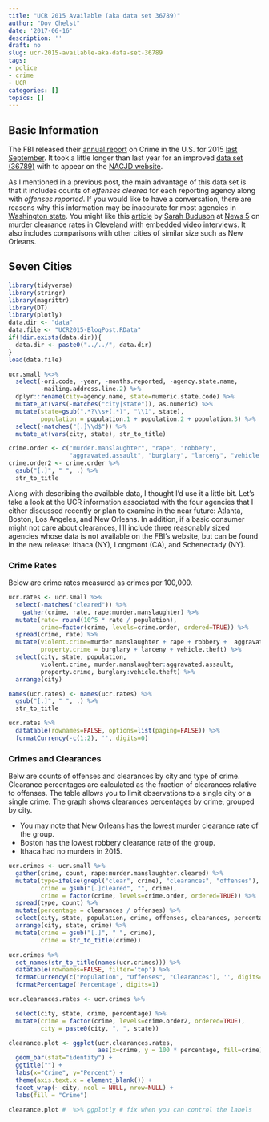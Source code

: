 ```yaml
---
title: "UCR 2015 Available (aka data set 36789)"
author: "Dov Chelst"
date: '2017-06-16'
description: ''
draft: no
slug: ucr-2015-available-aka-data-set-36789
tags: 
- police
- crime
- UCR
categories: []
topics: []
---
```



## Basic Information
The FBI released their 
[annual report](https://ucr.fbi.gov/crime-in-the-u.s/2015/crime-in-the-u.s.-2015) 
on Crime in the U.S. for 2015 
[last September](https://www.fbi.gov/news/pressrel/press-releases/fbi-releases-2015-crime-statistics).
It took a little longer than last year for an improved 
[data set (36789)](http://www.icpsr.umich.edu/icpsrweb/NACJD/studies/36789?searchSource=revise&q=36789) 
with to appear on the 
[NACJD website](http://www.icpsr.umich.edu/icpsrweb/NACJD/index.jsp). 

As I mentioned in a previous post, the main advantage of this data set is that 
it includes counts of _offenses cleared_ for each reporting agency along with
_offenses reported_. If you would like to have a conversation, 
there are reasons why this information may be inaccurate for most agencies in
[Washington state](http://www.waspc.org/statistics-reports). 
You might like this 
[article](http://www.news5cleveland.com/longform/cleveland-police-struggle-to-solve-murder-cases) 
by 
[Sarah Buduson](http://www.news5cleveland.com/about-us/staff/investigator-sarah-buduson-biography) at 
[News 5](http://www.news5cleveland.com/) 
on murder clearance rates in Cleveland with embedded video interviews. It also
includes comparisons with other cities of similar size such as New Orleans.

## Seven Cities

```r
library(tidyverse)
library(stringr)
library(magrittr)
library(DT)
library(plotly)
data.dir <- "data"
data.file <- "UCR2015-BlogPost.RData"
if(!dir.exists(data.dir)){
  data.dir <- paste0("../../", data.dir)
}
load(data.file)

ucr.small %<>%
  select(-ori.code, -year, -months.reported, -agency.state.name, 
         -mailing.address.line.2) %>%
  dplyr::rename(city=agency.name, state=numeric.state.code) %>%
  mutate_at(vars(-matches("city|state")), as.numeric) %>%
  mutate(state=gsub(".*?\\s+(.*)", "\\1", state), 
         population = population.1 + population.2 + population.3) %>%
  select(-matches("[.]\\d$")) %>%  
  mutate_at(vars(city, state), str_to_title) 

crime.order <- c("murder.manslaughter", "rape", "robbery", 
                 "aggravated.assault", "burglary", "larceny", "vehicle.theft")
crime.order2 <- crime.order %>%
  gsub("[.]", " ", .) %>%
  str_to_title

```

Along with describing the available data, I thought I'd use it a little bit.
Let's take a look at the UCR information associated with the four agencies
that I either discussed recently or plan to examine in the near future: 
Atlanta, Boston, Los Angeles, and New Orleans. 
In addition, if a basic consumer might not care about clearances, I'll include
three reasonably sized agencies whose data is not available on the FBI's 
website, but can be found in the new release: Ithaca (NY), Longmont (CA), 
and Schenectady (NY). 


### Crime Rates
Below are crime rates measured as crimes per 100,000.

```r
ucr.rates <- ucr.small %>%
  select(-matches("cleared")) %>%
    gather(crime, rate, rape:murder.manslaughter) %>%
  mutate(rate= round(10^5 * rate / population), 
         crime=factor(crime, levels=crime.order, ordered=TRUE)) %>%
  spread(crime, rate) %>%
  mutate(violent.crime=murder.manslaughter + rape + robbery +  aggravated.assault,
         property.crime = burglary + larceny + vehicle.theft) %>%
  select(city, state, population,
         violent.crime, murder.manslaughter:aggravated.assault,
         property.crime, burglary:vehicle.theft) %>%
  arrange(city)

names(ucr.rates) <- names(ucr.rates) %>% 
  gsub("[.]", " ", .) %>% 
  str_to_title

ucr.rates %>%
  datatable(rownames=FALSE, options=list(paging=FALSE)) %>%
  formatCurrency(-c(1:2), '', digits=0)

```

### Crimes and Clearances
Belw are counts of offenses and clearances by city and type of crime. 
Clearance percentages are calculated as the fraction of clearances relative to 
offenses.
The table allows you to limit observations to a single city or a single crime.
The graph shows clearances percentages by crime, grouped by city.

- You may note that New Orleans has the lowest murder clearance rate of the group.
- Boston has the lowest robbery clearance rate of the group.
- Ithaca had no murders in 2015.

```r
ucr.crimes <- ucr.small %>%
  gather(crime, count, rape:murder.manslaughter.cleared) %>%
  mutate(type=ifelse(grepl("clear", crime), "clearances", "offenses"),
         crime = gsub("[.]cleared", "", crime),
         crime = factor(crime, levels=crime.order, ordered=TRUE)) %>% 
  spread(type, count) %>%
  mutate(percentage = clearances / offenses) %>%
  select(city, state, population, crime, offenses, clearances, percentage) %>%
  arrange(city, state, crime) %>%
  mutate(crime = gsub("[.]", " ", crime),
         crime = str_to_title(crime))

ucr.crimes %>%
  set_names(str_to_title(names(ucr.crimes))) %>%
  datatable(rownames=FALSE, filter='top') %>%
  formatCurrency(c("Population", "Offenses", "Clearances"), '', digits=0) %>%
  formatPercentage('Percentage', digits=1)
```



```r
ucr.clearances.rates <- ucr.crimes %>%

  select(city, state, crime, percentage) %>%
  mutate(crime = factor(crime, levels=crime.order2, ordered=TRUE),
         city = paste0(city, ", ", state))

clearance.plot <- ggplot(ucr.clearances.rates, 
                         aes(x=crime, y = 100 * percentage, fill=crime)) +
  geom_bar(stat="identity") +
  ggtitle("") +
  labs(x="Crime", y="Percent") + 
  theme(axis.text.x = element_blank()) + 
  facet_wrap(~ city, ncol = NULL, nrow=NULL) +
  labs(fill = "Crime")

clearance.plot #  %>% ggplotly # fix when you can control the labels
```
